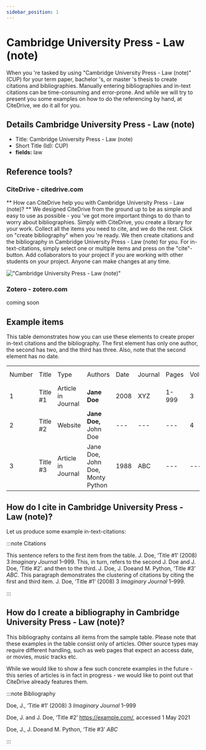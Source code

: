 ```yaml
---
sidebar_position: 1
---
```


# Cambridge University Press - Law (note)

When you 're tasked by using "Cambridge University Press - Law (note)" (CUP) for your term paper, bachelor 's, or master 's thesis to create citations and bibliographies.
Manually entering bibliographies and in-text citations can be time-consuming and error-prone. And while we will try to present you some examples on how to do the referencing by hand, at CiteDrive, we do it all for you.

## Details  Cambridge University Press - Law (note)
* Title: Cambridge University Press - Law (note)
* Short Title (Id): CUP)
* **fields:** law

## Reference tools?
### CiteDrive - citedrive.com
** How can CiteDrive help you with Cambridge University Press - Law (note)? **
We designed CiteDrive from the ground up to be as simple and easy to use as possible - you 've got more important things to do than to worry about bibliographies. Simply with CiteDrive, you create a library for your work. Collect all the items you need to cite, and we do the rest. Click on "create bibliography" when you 're ready. We then create citations and the bibliography in Cambridge University Press - Law (note) for you. For in-text-citations, simply select one or multiple items and press on the "cite"-button. Add collaborators to your project if you are working with other students on your project. Anyone can make changes at any time.


!["Cambridge University Press - Law (note)"](images/cambridge-university-press--law-note.svg "Choose Cambridge University Press - Law (note) in the CiteDrive App")

### Zotero - zotero.com

coming soon

## Example items

This table demonstrates how you can use these elements to create proper in-text citations and the bibliography. The first element has only one author, the second has two, and the third has three. Also, note that the second element has no date.


<table>
  <tr>
   <td>Number
   </td>
   <td>Title
   </td>
   <td>Type
   </td>
   <td>Authors
   </td>
   <td>Date
   </td>
   <td>Journal
   </td>
   <td>Pages
   </td>
   <td>Volume
   </td>
   <td>Issue
   </td>
   <td>Access Date
   </td>
  </tr>
  <tr>
   <td>1
   </td>
   <td>Title #1
   </td>
   <td>Article in Journal
   </td>
   <td><strong>Jane Doe</strong>
   </td>
   <td>2008
   </td>
   <td>XYZ
   </td>
   <td>1-999
   </td>
   <td>3
   </td>
   <td>2
   </td>
   <td>--
   </td>
  </tr>
  <tr>
   <td>
2
   </td>
   <td>Title #2
   </td>
   <td>Website
   </td>
   <td><strong>Jane Doe, </strong>John Doe
   </td>
   <td>---
   </td>
   <td>---
   </td>
   <td>---
   </td>
   <td>4
   </td>
   <td>---
   </td>
   <td>2020-05-01
   </td>
  </tr>
  <tr>
   <td>3
   </td>
   <td>Title #3
   </td>
   <td>Article in Journal
   </td>
   <td>Jane Doe, John Doe, Monty Python
   </td>
   <td>1988
   </td>
   <td>ABC
   </td>
   <td>---
   </td>
   <td>---
   </td>
   <td>16
   </td>
   <td>---
   </td>
  </tr>
</table>



## How do I cite in  Cambridge University Press - Law (note)?

Let us produce some example in-text-citations:

:::note Citations


This sentence refers to the first item from the table. J. Doe, ‘Title #1’  (2008) 3 <i>Imaginary Journal</i> 1–999. This, in turn, refers to the second J. Doe and J. Doe, ‘Title #2’.
and then to the third.  J. Doe, J. Doeand M. Python, ‘Title #3’  <i>ABC</i>.
This paragraph demonstrates the clustering of citations by citing the first and third item. J. Doe, ‘Title #1’  (2008) 3 <i>Imaginary Journal</i> 1–999.

:::

## How do I create a bibliography in Cambridge University Press - Law (note)?

This bibliography contains all items from the sample table. Please note that these examples in the table consist only of articles. Other source types may require different handling, such as web pages that expect an access date, or movies, music tracks etc.

While we would like to show a few such concrete examples in the future - this series of articles is in fact in progress - we would like to point out that CiteDrive already features them.

:::note Bibliography

Doe, J., ‘Title #1’ (2008) 3 <i>Imaginary Journal</i> 1–999

Doe, J. and J. Doe, ‘Title #2’ https://example.com/, accessed 1 May 2021

Doe, J., J. Doeand M. Python, ‘Title #3’ <i>ABC</i>



:::


        